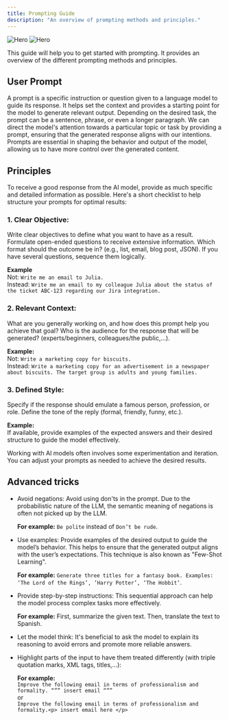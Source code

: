```yaml
---
title: Prompting Guide
description: "An overview of prompting methods and principles."
---
```



<img src="/images/files.png" alt="Hero" />
<img src="/images/chat.jpeg" alt="Hero" />


This guide will help you to get started with prompting. It provides an overview of the different prompting methods and principles.


## User Prompt
A prompt is a specific instruction or question given to a language model to guide its response. It helps set the context and provides a starting point for the model to generate relevant output. Depending on the desired task, the prompt can be a sentence, phrase, or even a longer paragraph. We can direct the model's attention towards a particular topic or task by providing a prompt, ensuring that the generated response aligns with our intentions. Prompts are essential in shaping the behavior and output of the model, allowing us to have more control over the generated content.


## Principles
To receive a good response from the AI model, provide as much specific and detailed information as possible. Here's a short checklist to help structure your prompts for optimal results:

### 1. Clear Objective:
Write clear objectives to define what you want to have as a result.
Formulate open-ended questions to receive extensive information.
Which format should the outcome be in? (e.g., list, email, blog post, JSON).
If you have several questions, sequence them logically.

**Example** <br />
Not: `Write me an email to Julia.` <br />
Instead: `Write me an email to my colleague Julia about the status of the ticket ABC-123 regarding our Jira integration.`

### 2. Relevant Context:
What are you generally working on, and how does this prompt help you achieve that goal?
Who is the audience for the response that will be generated? (experts/beginners, colleagues/the public,...).

**Example:** <br />
Not: `Write a marketing copy for biscuits.` <br />
Instead: `Write a marketing copy for an advertisement in a newspaper about biscuits. The target group is adults and young families.`

### 3. Defined Style:
Specify if the response should emulate a famous person, profession, or role.
Define the tone of the reply (formal, friendly, funny, etc.).

**Example:** <br /> 
If available, provide examples of the expected answers and their desired structure to guide the model effectively.

Working with AI models often involves some experimentation and iteration. You can adjust your prompts as needed to achieve the desired results.




## Advanced tricks


- Avoid negations: Avoid using don'ts in the prompt. Due to the probabilistic nature of the LLM, the semantic meaning of negations is often not picked up by the LLM.

   **For example:** `Be polite` instead of `Don’t be rude`.


- Use examples: Provide examples of the desired output to guide the model’s behavior. This helps to ensure that the generated output aligns with the user’s expectations. This technique is also known as "Few-Shot Learning".

   **For example:** `Generate three titles for a fantasy book. Examples: ‘The Lord of the Rings’, ‘Harry Potter’, ‘The Hobbit’`.


- Provide step-by-step instructions: This sequential approach can help the model process complex tasks more effectively.

   **For example:** First, summarize the given text. Then, translate the text to Spanish.

- Let the model think: It's beneficial to ask the model to explain its reasoning to avoid errors and promote more reliable answers.


- Highlight parts of the input to have them treated differently (with triple quotation marks, XML tags, titles,...):

   **For example:** <br />
   `Improve the following email in terms of professionalism and formality.
   “”” insert email “””`<br />
   or <br />
   `Improve the following email in terms of professionalism and formality.<p> insert email here </p>`


